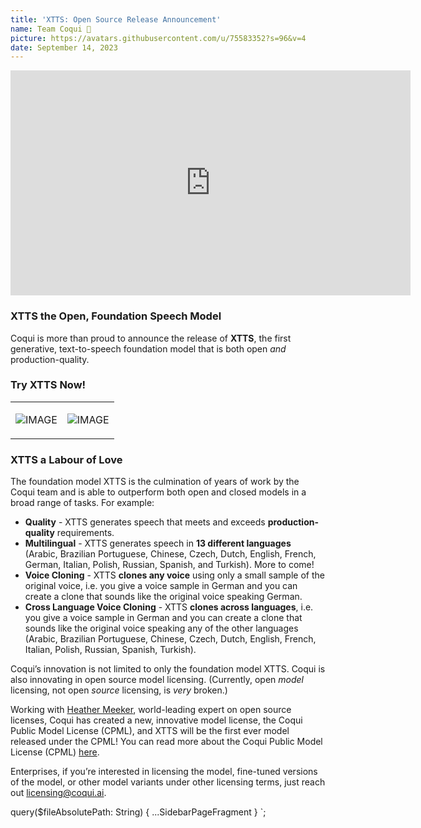 ```yaml
---
title: 'XTTS: Open Source Release Announcement'
name: Team Coqui 🐸
picture: https://avatars.githubusercontent.com/u/75583352?s=96&v=4
date: September 14, 2023
---
```



<div align="center">
  <iframe
    style="width:640px; height:360px;
           border-width: 0px 0px 0px 0px;
           border-style: solid solid solid solid;
           border-color: black black black black;"
    src="https://youtube.com/embed/TbgzSOgM-p0?autoplay=1&loop=1&playlist=TbgzSOgM-p0"
    allow="accelerometer;
        autoplay; encrypted-media; gyroscope; picture-in-picture"
    allowfullscreen
  ></iframe>
</div>

### XTTS the Open, Foundation Speech Model

Coqui is more than proud to announce the release of **XTTS**, the first generative, text-to-speech
foundation model that is both open _and_ production-quality.

### Try XTTS Now!

<table>
<tr style="border:none;">
<td>
<div align="center">

<Link to="https://github.com/coqui-ai/tts">

![IMAGE](../../../data/images/blog/posts/blog-open-xtts-github.png)

</Link>

</div>
</td>

<td>
<div align="center">

<Link to="https://huggingface.co/spaces/coqui/XTTS">

![IMAGE](../../../data/images/blog/posts/blog-open-xtts-huggingface.png)

</Link>

</div>
</td>
</tr>
</table>

### XTTS a Labour of Love

The foundation model XTTS is the culmination of years of work by the Coqui team and is able to
outperform both open and closed models in a broad range of tasks. For example:

- **Quality** - XTTS generates speech that meets and exceeds **production-quality** requirements.
- **Multilingual** - XTTS generates speech in **13 different languages** (Arabic, Brazilian
  Portuguese, Chinese, Czech, Dutch, English, French, German, Italian, Polish, Russian, Spanish,
  and Turkish). More to come!
- **Voice Cloning** - XTTS **clones any voice** using only a small sample of the original voice,
  i.e. you give a voice sample in German and you can create a clone that sounds like the
  original voice speaking German.
- **Cross Language Voice Cloning** - XTTS **clones across languages**, i.e. you give a voice
  sample in German and you can create a clone that sounds like the original voice speaking any
  of the other languages (Arabic, Brazilian Portuguese, Chinese, Czech, Dutch, English, French,
  Italian, Polish, Russian, Spanish, Turkish).

Coqui’s innovation is not limited to only the foundation model XTTS. Coqui is also innovating
in open source model licensing. (Currently, open _model_ licensing, not open _source_ licensing,
is _very_ broken.)

Working with [Heather Meeker](https://www.linkedin.com/in/heathermeeker/), world-leading expert
on open source licenses, Coqui has created a new, innovative model license, the Coqui Public
Model License (CPML), and XTTS will be the first ever model released under the CPML! You can
read more about the Coqui Public Model License (CPML) [here](/cpml).

Enterprises, if you’re interested in licensing the model, fine-tuned versions of the model, or
other model variants under other licensing terms, just reach out licensing@coqui.ai.

  query($fileAbsolutePath: String) {
    ...SidebarPageFragment
  }
`;
